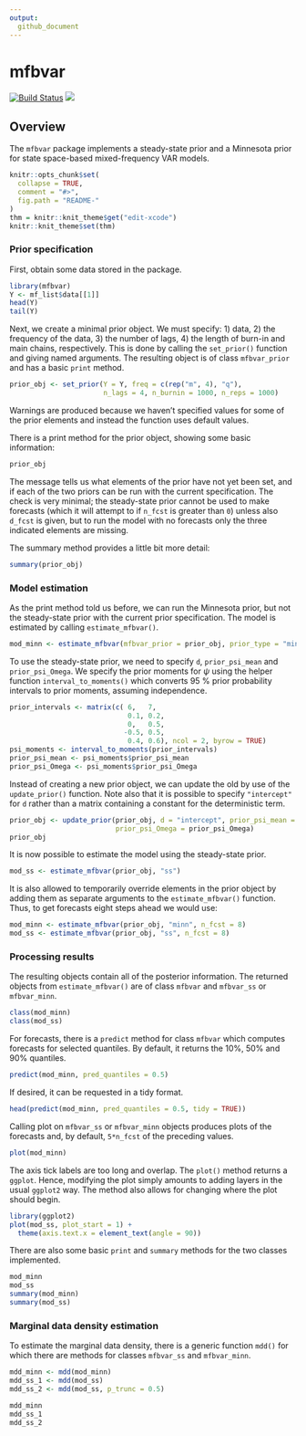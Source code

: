 ```yaml
---
output:
  github_document
---
```

# mfbvar
[![Build Status](https://travis-ci.org/ankargren/mfbvar.svg?branch=master)](https://travis-ci.org/ankargren/mfbvar)
[![](http://www.r-pkg.org/badges/version/mfbvar)](http://www.r-pkg.org/pkg/mfbvar)

## Overview 
The `mfbvar` package implements a steady-state prior and a Minnesota prior for state space-based mixed-frequency VAR models.
<!-- README.md is generated from README.Rmd. Please edit that file -->

```r
knitr::opts_chunk$set(
  collapse = TRUE,
  comment = "#>",
  fig.path = "README-"
)
thm = knitr::knit_theme$get("edit-xcode")
knitr::knit_theme$set(thm)
```

### Prior specification
First, obtain some data stored in the package.
```r
library(mfbvar)
Y <- mf_list$data[[1]]
head(Y)
tail(Y)
```
Next, we create a minimal prior object. We must specify: 1) data, 2) the frequency of the data, 3) the number of lags, 4) the length of burn-in and main chains, respectively. This is done by calling the `set_prior()` function and giving named arguments. The resulting object is of class `mfbvar_prior` and has a basic `print` method.
```r
prior_obj <- set_prior(Y = Y, freq = c(rep("m", 4), "q"), 
                       n_lags = 4, n_burnin = 1000, n_reps = 1000)
```
Warnings are produced because we haven't specified values for some of the prior elements and instead the function uses default values.

There is a print method for the prior object, showing some basic information:
```r
prior_obj
```
The message tells us what elements of the prior have not yet been set, and if each of the two priors can be run with the current specification. The check is very minimal; the steady-state prior cannot be used to make forecasts (which it will attempt to if `n_fcst` is greater than `0`) unless also `d_fcst` is given, but to run the model with no forecasts only the three indicated elements are missing.

The summary method provides a little bit more detail:
```r
summary(prior_obj)
```

### Model estimation
As the print method told us before, we can run the Minnesota prior, but not the steady-state prior with the current prior specification. The model is estimated by calling `estimate_mfbvar()`.
```r
mod_minn <- estimate_mfbvar(mfbvar_prior = prior_obj, prior_type = "minn")
```

To use the steady-state prior, we need to specify `d`, `prior_psi_mean` and `prior_psi_Omega`. We specify the prior moments for $\psi$ using the helper function `interval_to_moments()` which converts 95 % prior probability intervals to prior moments, assuming independence.
```r
prior_intervals <- matrix(c( 6,   7,
                             0.1, 0.2,
                             0,   0.5,
                            -0.5, 0.5,
                             0.4, 0.6), ncol = 2, byrow = TRUE)
psi_moments <- interval_to_moments(prior_intervals)
prior_psi_mean <- psi_moments$prior_psi_mean
prior_psi_Omega <- psi_moments$prior_psi_Omega
```

Instead of creating a new prior object, we can update the old by use of the `update_prior()` function. Note also that it is possible to specify `"intercept"` for `d` rather than a matrix containing a constant for the deterministic term.
```r
prior_obj <- update_prior(prior_obj, d = "intercept", prior_psi_mean = prior_psi_mean, 
                          prior_psi_Omega = prior_psi_Omega)
prior_obj
```

It is now possible to estimate the model using the steady-state prior.
```r
mod_ss <- estimate_mfbvar(prior_obj, "ss")
```

It is also allowed to temporarily override elements in the prior object by adding them as separate arguments to the `estimate_mfbvar()` function. Thus, to get forecasts eight steps ahead we would use:
```r
mod_minn <- estimate_mfbvar(prior_obj, "minn", n_fcst = 8)
mod_ss <- estimate_mfbvar(prior_obj, "ss", n_fcst = 8)
```

### Processing results
The resulting objects contain all of the posterior information. The returned objects from `estimate_mfbvar()` are of class `mfbvar` and `mfbvar_ss` or `mfbvar_minn`.
```r
class(mod_minn)
class(mod_ss)
```

For forecasts, there is a `predict` method for class `mfbvar` which computes forecasts for selected quantiles. By default, it returns the 10%, 50% and 90% quantiles.
```r
predict(mod_minn, pred_quantiles = 0.5)
```
If desired, it can be requested in a tidy format.
```r
head(predict(mod_minn, pred_quantiles = 0.5, tidy = TRUE))
```

Calling plot on `mfbvar_ss` or `mfbvar_minn` objects produces plots of the forecasts and, by default, `5*n_fcst` of the preceding values.

```r
plot(mod_minn)
``` 

The axis tick labels are too long and overlap. The `plot()` method returns a `ggplot`. Hence, modifying the plot simply amounts to adding layers in the usual `ggplot2` way. The method also allows for changing where the plot should begin.
```r
library(ggplot2)
plot(mod_ss, plot_start = 1) +
  theme(axis.text.x = element_text(angle = 90))
```

There are also some basic `print` and `summary` methods for the two classes implemented.
```r
mod_minn
mod_ss
summary(mod_minn)
summary(mod_ss)
```
### Marginal data density estimation
To estimate the marginal data density, there is a generic function `mdd()` for which there are methods for classes `mfbvar_ss` and `mfbvar_minn`.
```r
mdd_minn <- mdd(mod_minn)
mdd_ss_1 <- mdd(mod_ss)
mdd_ss_2 <- mdd(mod_ss, p_trunc = 0.5)

mdd_minn
mdd_ss_1
mdd_ss_2
```
